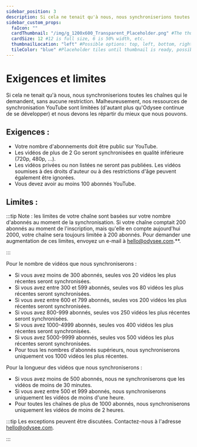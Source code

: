 ---
sidebar_position: 3
description: Si cela ne tenait qu'à nous, nous synchroniserions toutes les chaînes qui le demandent, sans aucune restriction. Malheureusement, nos ressources de synchronisation YouTube sont limitées et nous devons les répartir au mieux.
sidebar_custom_props:
  faIcon: ""
  cardThumbnail: "/img/g_1200x600_Transparent_Placeholder.png" #The thumbnail on the category card.
  cardSize: 12 #12 is full size, 6 is 50% width, etc.
  thumbnailLocation: "left" #Possible options: top, left, bottom, right, none
  tileColor: "blue" #Placeholder tiles until thumbnail is ready, possible options: blue, cream, darkpurple, lightpurple, mauve, orange, pink, none
---

# Exigences et limites

Si cela ne tenait qu'à nous, nous synchroniserions toutes les chaînes qui le demandent, sans aucune restriction. Malheureusement, nos ressources de synchronisation YouTube sont limitées (d'autant plus qu'Odysee continue de se développer) et nous devons les répartir du mieux que nous pouvons.

## Exigences :

- Votre nombre d'abonnements doit être public sur YouTube.
- Les vidéos de plus de 2 Go seront synchronisées en qualité inférieure (720p, 480p, ...).
- Les vidéos privées ou non listées ne seront pas publiées. Les vidéos soumises à des droits d'auteur ou à des restrictions d'âge peuvent également être ignorées.
- Vous devez avoir au moins 100 abonnés YouTube.

## Limites :

:::tip Note : 
les limites de votre chaîne sont basées sur votre nombre d'abonnés au moment de la synchronisation. Si votre chaîne comptait 200 abonnés au moment de l'inscription, mais qu'elle en compte aujourd'hui 2000, votre chaîne sera toujours limitée à 200 abonnés. Pour demander une augmentation de ces limites, envoyez un e-mail à hello@odysee.com.**.

:::

Pour le nombre de vidéos que nous synchroniserons :

 - Si vous avez moins de 300 abonnés, seules vos 20 vidéos les plus récentes seront synchronisées.
 - Si vous avez entre 300 et 599 abonnés, seules vos 80 vidéos les plus récentes seront synchronisées.
 - Si vous avez entre 600 et 799 abonnés, seules vos 200 vidéos les plus récentes seront synchronisées.
 - Si vous avez 800-999 abonnés, seules vos 250 vidéos les plus récentes seront synchronisées.
 - Si vous avez 1000-4999 abonnés, seules vos 400 vidéos les plus récentes seront synchronisées.
 - Si vous avez 5000-9999 abonnés, seules vos 500 vidéos les plus récentes seront synchronisées.
 - Pour tous les nombres d'abonnés supérieurs, nous synchroniserons uniquement vos 1000 vidéos les plus récentes.

Pour la longueur des vidéos que nous synchroniserons :

- Si vous avez moins de 500 abonnés, nous ne synchroniserons que les vidéos de moins de 30 minutes.
- Si vous avez entre 500 et 999 abonnés, nous synchroniserons uniquement les vidéos de moins d'une heure.
- Pour toutes les chaînes de plus de 1000 abonnés, nous synchroniserons uniquement les vidéos de moins de 2 heures.

:::tip
Les exceptions peuvent être discutées. Contactez-nous à l'adresse hello@odysee.com.

:::
